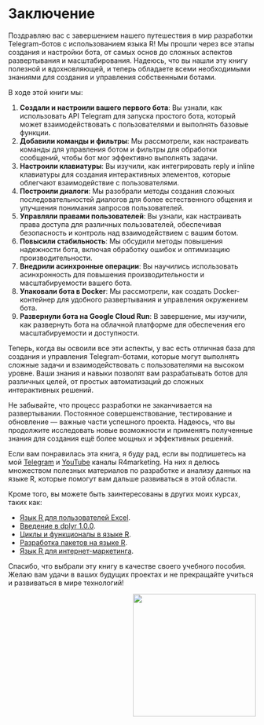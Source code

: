 # Заключение {-}
Поздравляю вас с завершением нашего путешествия в мир разработки Telegram-ботов с использованием языка R! Мы прошли через все этапы создания и настройки бота, от самых основ до сложных аспектов развертывания и масштабирования. Надеюсь, что вы нашли эту книгу полезной и вдохновляющей, и теперь обладаете всеми необходимыми знаниями для создания и управления собственными ботами.

В ходе этой книги мы:

1. **Создали и настроили вашего первого бота**: Вы узнали, как использовать API Telegram для запуска простого бота, который может взаимодействовать с пользователями и выполнять базовые функции.
2. **Добавили команды и фильтры**: Мы рассмотрели, как настраивать команды для управления ботом и фильтры для обработки сообщений, чтобы бот мог эффективно выполнять задачи.
3. **Настроили клавиатуры**: Вы изучили, как интегрировать reply и inline клавиатуры для создания интерактивных элементов, которые облегчают взаимодействие с пользователями.
4. **Построили диалоги**: Мы разобрали методы создания сложных последовательностей диалогов для более естественного общения и улучшения понимания запросов пользователей.
5. **Управляли правами пользователей**: Вы узнали, как настраивать права доступа для различных пользователей, обеспечивая безопасность и контроль над взаимодействием с вашим ботом.
6. **Повысили стабильность**: Мы обсудили методы повышения надежности бота, включая обработку ошибок и оптимизацию производительности.
7. **Внедрили асинхронные операции**: Вы научились использовать асинхронность для повышения производительности и масштабируемости вашего бота.
8. **Упаковали бота в Docker**: Мы рассмотрели, как создать Docker-контейнер для удобного развертывания и управления окружением бота.
9. **Развернули бота на Google Cloud Run**: В завершение, мы изучили, как развернуть бота на облачной платформе для обеспечения его масштабируемости и доступности.

Теперь, когда вы освоили все эти аспекты, у вас есть отличная база для создания и управления Telegram-ботами, которые могут выполнять сложные задачи и взаимодействовать с пользователями на высоком уровне. Ваши знания и навыки позволят вам разрабатывать ботов для различных целей, от простых автоматизаций до сложных интерактивных решений.

Не забывайте, что процесс разработки не заканчивается на развертывании. Постоянное совершенствование, тестирование и обновление — важные части успешного проекта. Надеюсь, что вы продолжите исследовать новые возможности и применять полученные знания для создания ещё более мощных и эффективных решений.

Если вам понравилась эта книга, я буду рад, если вы подпишетесь на мой [Telegram](https://t.me/R4marketing) и [YouTube](https://www.youtube.com/R4marketing/?sub_confirmation=1) каналы R4marketing. На них я делюсь множеством полезных материалов по разработке и анализу данных на языке R, которые помогут вам дальше развиваться в этой области.

Кроме того, вы можете быть заинтересованы в других моих курсах, таких как:

* [Язык R для пользователей Excel](https://selesnow.github.io/r4excel_users/).
* [Введение в dplyr 1.0.0](https://selesnow.github.io/dplyr_1_0_0_course/).
* [Циклы и функционалы в языке R](https://selesnow.github.io/iterations_in_r/).
* [Разработка пакетов на языке R](https://selesnow.github.io/r_package_course/).
* [Язык R для интернет-маркетинга](https://www.youtube.com/playlist?list=PLD2LDq8edf4o6dSZ4BIr7J08gT97nimH_).

Спасибо, что выбрали эту книгу в качестве своего учебного пособия. Желаю вам удачи в ваших будущих проектах и не прекращайте учиться и развиваться в мире технологий!

<span><img src="img/signature.png" width="250" align="right"/></span>
<Br><Br><Br><Br><Br><Br>

